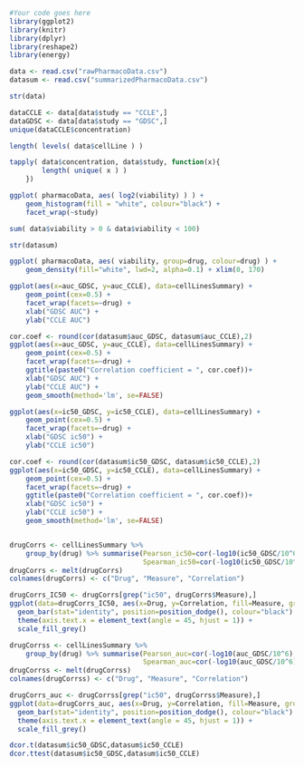 ```r
#Your code goes here
library(ggplot2)
library(knitr)
library(dplyr)
library(reshape2)
library(energy)

data <- read.csv("rawPharmacoData.csv")
datasum <- read.csv("summarizedPharmacoData.csv")

str(data)

dataCCLE <- data[data$study == "CCLE",]
dataGDSC <- data[data$study == "GDSC",]
unique(dataCCLE$concentration)

length( levels( data$cellLine ) )

tapply( data$concentration, data$study, function(x){
        length( unique( x ) )
    })

ggplot( pharmacoData, aes( log2(viability) ) ) +
    geom_histogram(fill = "white", colour="black") +
    facet_wrap(~study)

sum( data$viability > 0 & data$viability < 100)

str(datasum)

ggplot( pharmacoData, aes( viability, group=drug, colour=drug) ) +
    geom_density(fill="white", lwd=2, alpha=0.1) + xlim(0, 170)

ggplot(aes(x=auc_GDSC, y=auc_CCLE), data=cellLinesSummary) +
    geom_point(cex=0.5) +
    facet_wrap(facets=~drug) +
    xlab("GDSC AUC") +
    ylab("CCLE AUC")

cor.coef <- round(cor(datasum$auc_GDSC, datasum$auc_CCLE),2)
ggplot(aes(x=auc_GDSC, y=auc_CCLE), data=cellLinesSummary) +
    geom_point(cex=0.5) +
    facet_wrap(facets=~drug) +
    ggtitle(paste0("Correlation coefficient = ", cor.coef))+ 
    xlab("GDSC AUC") +
    ylab("CCLE AUC") +
    geom_smooth(method='lm', se=FALSE)

ggplot(aes(x=ic50_GDSC, y=ic50_CCLE), data=cellLinesSummary) +
    geom_point(cex=0.5) +
    facet_wrap(facets=~drug) +
    xlab("GDSC ic50") +
    ylab("CCLE ic50")

cor.coef <- round(cor(datasum$ic50_GDSC, datasum$ic50_CCLE),2)
ggplot(aes(x=ic50_GDSC, y=ic50_CCLE), data=cellLinesSummary) +
    geom_point(cex=0.5) +
    facet_wrap(facets=~drug) +
    ggtitle(paste0("Correlation coefficient = ", cor.coef))+ 
    xlab("GDSC ic50") +
    ylab("CCLE ic50") +
    geom_smooth(method='lm', se=FALSE)


drugCorrs <- cellLinesSummary %>% 
    group_by(drug) %>% summarise(Pearson_ic50=cor(-log10(ic50_GDSC/10^6),-log10(ic50_CCLE/10^6), method="pearson"),
                                 Spearman_ic50=cor(-log10(ic50_GDSC/10^6),-log10(ic50_CCLE/10^6), method="spearman"))
drugCorrs <- melt(drugCorrs)
colnames(drugCorrs) <- c("Drug", "Measure", "Correlation")

drugCorrs_IC50 <- drugCorrs[grep("ic50", drugCorrs$Measure),]
ggplot(data=drugCorrs_IC50, aes(x=Drug, y=Correlation, fill=Measure, group=Measure)) +
  geom_bar(stat="identity", position=position_dodge(), colour="black") + 
  theme(axis.text.x = element_text(angle = 45, hjust = 1)) +
  scale_fill_grey()

drugCorrss <- cellLinesSummary %>% 
    group_by(drug) %>% summarise(Pearson_auc=cor(-log10(auc_GDSC/10^6),-log10(auc_CCLE/10^6), method="pearson"),
                                 Spearman_auc=cor(-log10(auc_GDSC/10^6),-log10(auc_CCLE/10^6), method="spearman"))
drugCorrss <- melt(drugCorrss)
colnames(drugCorrss) <- c("Drug", "Measure", "Correlation")

drugCorrs_auc <- drugCorrss[grep("ic50", drugCorrss$Measure),]
ggplot(data=drugCorrs_auc, aes(x=Drug, y=Correlation, fill=Measure, group=Measure)) +
  geom_bar(stat="identity", position=position_dodge(), colour="black") + 
  theme(axis.text.x = element_text(angle = 45, hjust = 1)) +
  scale_fill_grey()

dcor.t(datasum$ic50_GDSC,datasum$ic50_CCLE)
dcor.ttest(datasum$ic50_GDSC,datasum$ic50_CCLE)
```
